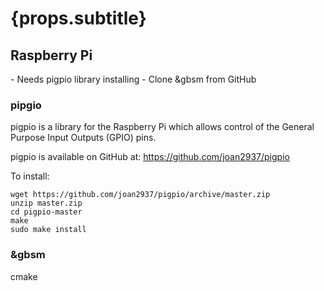 
# {props.subtitle}

## Raspberry Pi
<Tldr>
    - Needs pigpio library installing
    - Clone &gbsm from GitHub
</Tldr>

### pipgio

pigpio is a library for the Raspberry Pi which allows control of the General Purpose Input Outputs (GPIO) pins.

pigpio is available on GitHub at: <a href="https://github.com/joan2937/pigpio">https://github.com/joan2937/pigpio</a>

To install:

````shell
wget https://github.com/joan2937/pigpio/archive/master.zip
unzip master.zip
cd pigpio-master
make
sudo make install

````

### &gbsm

cmake


